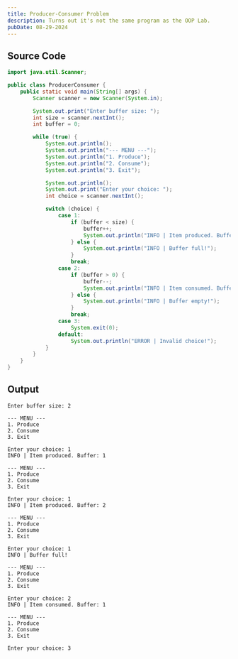```yaml
---
title: Producer-Consumer Problem
description: Turns out it's not the same program as the OOP Lab.
pubDate: 08-29-2024
---
```


## Source Code

```java
import java.util.Scanner;

public class ProducerConsumer {
	public static void main(String[] args) {
		Scanner scanner = new Scanner(System.in);

		System.out.print("Enter buffer size: ");
		int size = scanner.nextInt();
		int buffer = 0;

		while (true) {
			System.out.println();
			System.out.println("--- MENU ---");
			System.out.println("1. Produce");
			System.out.println("2. Consume");
			System.out.println("3. Exit");

			System.out.println();
			System.out.print("Enter your choice: ");
			int choice = scanner.nextInt();

			switch (choice) {
				case 1:
					if (buffer < size) {
						buffer++;
						System.out.println("INFO | Item produced. Buffer: " + buffer);
					} else {
						System.out.println("INFO | Buffer full!");
					}
					break;
				case 2:
					if (buffer > 0) {
						buffer--;
						System.out.println("INFO | Item consumed. Buffer: " + buffer);
					} else {
						System.out.println("INFO | Buffer empty!");
					}
					break;
				case 3:
					System.exit(0);
				default:
					System.out.println("ERROR | Invalid choice!");
			}
		}
	}
}
```

## Output

```
Enter buffer size: 2

--- MENU ---
1. Produce
2. Consume
3. Exit

Enter your choice: 1
INFO | Item produced. Buffer: 1

--- MENU ---
1. Produce
2. Consume
3. Exit

Enter your choice: 1
INFO | Item produced. Buffer: 2

--- MENU ---
1. Produce
2. Consume
3. Exit

Enter your choice: 1
INFO | Buffer full!

--- MENU ---
1. Produce
2. Consume
3. Exit

Enter your choice: 2
INFO | Item consumed. Buffer: 1

--- MENU ---
1. Produce
2. Consume
3. Exit

Enter your choice: 3
```
